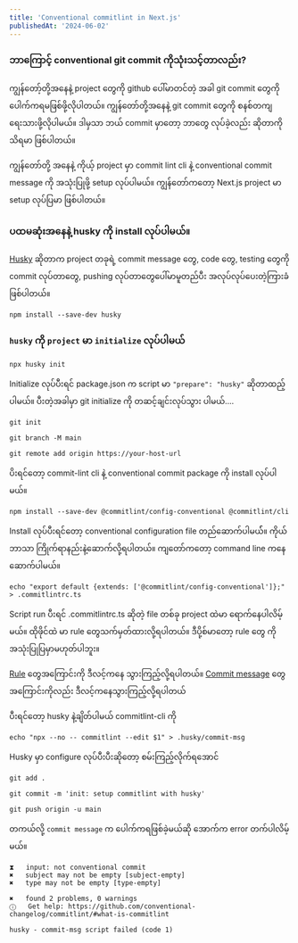 ```yaml
---
title: 'Conventional commitlint in Next.js'
publishedAt: '2024-06-02'
---
```


### ဘာကြောင့် conventional git commit ကိုသုံးသင့်တာလည်း?

ကျွန်တော့်တို့အနေနဲ့ project တွေကို github ပေါ်မာတင်တဲ့ အခါ git commit တွေကို ပေါက်ကရမဖြစ်ဖို့လိုပါတယ်။
ကျွန်တော်တို့အနေနဲ့ git commit တွေကို စနစ်တကျရေးသားဖို့လိုပါမယ်။
ဒါမှသာ ဘယ် commit မှာတော့ ဘာတွေ လုပ်ခဲ့လည်း ဆိုတာကို သိရမာ ဖြစ်ပါတယ်။

ကျွန်တော်တို့ အနေနဲ့ ကိုယ့် project မှာ commit lint cli နဲ့ conventional commit message ကို အသုံးပြုဖို့
setup လုပ်ပါမယ်။ ကျွန်တော်ကတော့ Next.js project မာ setup လုပ်ပြမာ ဖြစ်ပါတယ်။

### ပထမဆုံးအနေနဲ့ husky ကို install လုပ်ပါမယ်။

[Husky](https://typicode.github.io/husky/) ဆိုတာက project တခုရဲ့ commit message တွေ, code တွေ, testing တွေကို commit လုပ်တာတွေ, pushing လုပ်တာတွေပေါ်မာမူတည်ပီး အလုပ်လုပ်ပေးတဲ့ကြားခံဖြစ်ပါတယ်။

```shell
npm install --save-dev husky
```

### `husky` ကို `project` မာ `initialize` လုပ်ပါမယ်

```shell
npx husky init
```

Initialize လုပ်ပီးရင် package.json က script မာ
`"prepare": "husky"`
ဆိုတာထည့်ပါမယ်။ ပီးတဲ့အခါမှာ git initialize ကို တဆင့်ချင်းလုပ်သွား ပါမယ်....

```shell
git init

git branch -M main

git remote add origin https://your-host-url
```

[//]: # 'git configure လုပ်ပီးရင် `npm run prepare` ဆိုတဲ့ script ကို run ပါမယ်။'

ပိးရင်တော့ commit-lint cli နဲ့ conventional commit package ကို install လုပ်ပါမယ်။

```shell
npm install --save-dev @commitlint/config-conventional @commitlint/cli
```

Install လုပ်ပီးရင်တော့ conventional configuration file တည်ဆောက်ပါမယ််။ ကိုယ်ဘာသာ ကြိုက်ရာနည်းနဲ့ဆောက်လို့ရပါတယ်။
ကျတော်ကတော့ command line ကနေ ဆောက်ပါမယ်။

```
echo "export default {extends: ['@commitlint/config-conventional']};" > .commitlintrc.ts
```

Script run ပီးရင် .commitlintrc.ts ဆိုတဲ့ file တစ်ခု project ထဲမာ ရောက်နေပါလိမ့်မယ်။
ထိုဖိုင်ထဲ မာ rule တွေသက်မှတ်ထားလို့ရပါတယ်။ ဒီပို့စ်မာတော့ rule တွေ ကို အသုံးပြုပြမှာမဟုတ်ပါဘူး။

[Rule](https://commitlint.js.org/reference/rules) တွေအကြောင်းကို ဒီလင့်ကနေ သွားကြည့်လို့ရပါတယ်။ [Commit message](https://www.conventionalcommits.org/en/v1.0.0/) တွေအကြောင်းကိုလည်း ဒီလင့်ကနေသွားကြည့်လို့ရပါတယ်

ပီးရင်တော့ husky နဲ့ချိတ်ပါမယ် commitlint-cli ကို

```shell
echo "npx --no -- commitlint --edit $1" > .husky/commit-msg
```

Husky မှာ configure လုပ်ပီးပီးဆိုတော့ စမ်းကြည့်လိုက်ရအောင်

```shell
git add .

git commit -m 'init: setup commitlint with husky'

git push origin -u main
```

တကယ်လို့ `commit message` က ပေါက်ကရဖြစ်ခဲ့မယ်ဆို အောက်က error တက်ပါလိမ့်မယ်။

```shell
⧗   input: not conventional commit
✖   subject may not be empty [subject-empty]
✖   type may not be empty [type-empty]

✖   found 2 problems, 0 warnings
ⓘ   Get help: https://github.com/conventional-changelog/commitlint/#what-is-commitlint

husky - commit-msg script failed (code 1)
```

